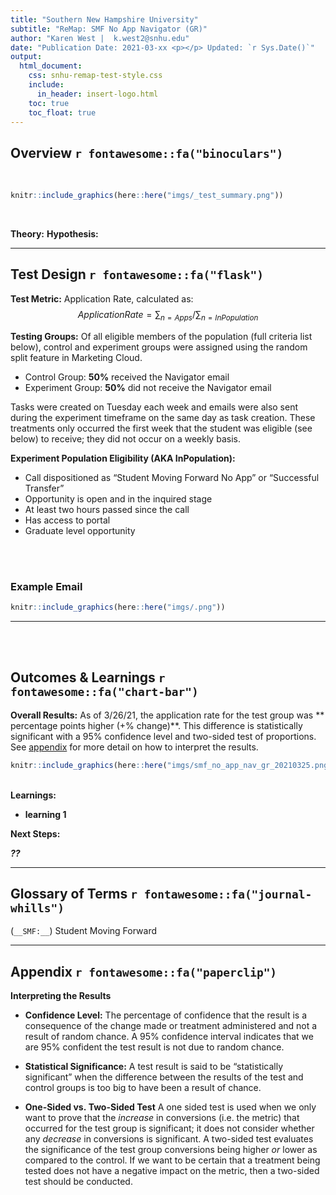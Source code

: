 ```yaml
---
title: "Southern New Hampshire University"
subtitle: "ReMap: SMF No App Navigator (GR)"
author: "Karen West |  k.west2@snhu.edu"
date: "Publication Date: 2021-03-xx <p></p> Updated: `r Sys.Date()`"
output:
  html_document: 
    css: snhu-remap-test-style.css
    include:
      in_header: insert-logo.html
    toc: true
    toc_float: true
---
```


## Overview `r fontawesome::fa("binoculars")`
<br>

```r
knitr::include_graphics(here::here("imgs/_test_summary.png"))
```

<br>

__Theory:__ 
__Hypothesis:__ 

---


## Test Design `r fontawesome::fa("flask")` {.tabset .tabset-pills} 

__Test Metric:__ Application Rate, calculated as:
$$Application Rate  = \sum_{n=Apps} / \sum_{n=InPopulation}$$

__Testing Groups:__ Of all eligible members of the population (full criteria list below), control and experiment groups were assigned using the random split feature in Marketing Cloud.

+ Control Group: **50%** received the Navigator email 
+ Experiment Group: **50%** did not receive the Navigator email

Tasks were created on Tuesday each week and emails were also sent during the experiment timeframe on the same day as task creation. These treatments only occurred the first week that the student was eligible (see below) to receive; they did not occur on a weekly basis. 

**Experiment Population Eligibility (AKA InPopulation):**

+ Call dispositioned as "Student Moving Forward No App" or "Successful Transfer"
+ Opportunity is open and in the inquired stage 
+ At least two hours passed since the call
+ Has access to portal
+ Graduate level opportunity

<br>
<br>



### Example Email


```r
knitr::include_graphics(here::here("imgs/.png"))
```



---


<br>
<br>


## Outcomes & Learnings `r fontawesome::fa("chart-bar")`

__Overall Results:__ As of 3/26/21, the application rate for the test group was ** percentage points higher (+% change)**. This difference is statistically significant with a 95% confidence level and two-sided test of proportions. See [appendix](#stats) for more detail on how to interpret the results.

```r
knitr::include_graphics(here::here("imgs/smf_no_app_nav_gr_20210325.png"))
```


<br>
__Learnings:__

+ __learning 1__ 

__Next Steps:__

***??*** 


---

## Glossary of Terms `r fontawesome::fa("journal-whills")`


(`__SMF:__`) Student Moving Forward

---



## Appendix `r fontawesome::fa("paperclip")`

<a id="stats"></a>

:::{.note}


__Interpreting the Results__ 

+ __Confidence Level:__ The percentage of confidence that the result is a consequence of the change made or treatment administered and not a result of random chance.  A 95% confidence interval indicates that we are 95% confident the test result is not due to random chance. 

+ __Statistical Significance:__ A test result is said to be "statistically significant" when the difference between the results of the test and control groups is too big to have been a result of chance.

+ __One-Sided vs. Two-Sided Test__ A one sided test is used when we only want to prove that the *increase* in conversions (i.e. the metric) that occurred for the test group is significant; it does not consider whether any *decrease* in conversions is significant. A two-sided test evaluates the significance of the test group conversions being higher *or* lower as compared to the control. If we want to be certain that a treatment being tested does not have a negative impact on the metric, then a two-sided test should be conducted.

:::

<br>
<br>